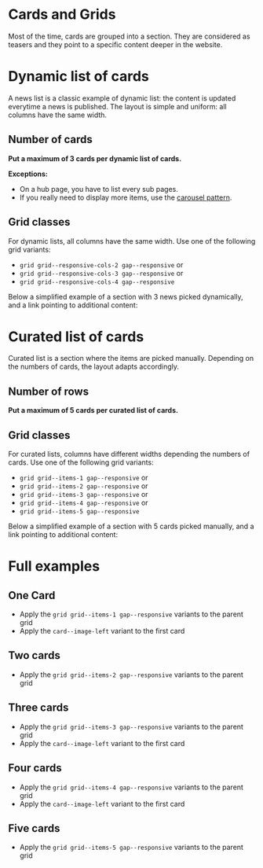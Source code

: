 
<Meta of={CardsOnGridStories} />

# Cards and Grids

Most of the time, cards are grouped into a section. They are considered as teasers and they point to a specific content deeper in the website.

# Dynamic list of cards

A news list is a classic example of dynamic list: the content is updated everytime a news is published. The layout is simple and uniform: all columns have the same width.

## Number of cards

**Put a maximum of 3 cards per dynamic list of cards.**

**Exceptions:**

- On a hub page, you have to list every sub pages.
- If you really need to display more items, use the [carousel pattern](?path=/docs/components-carousel--with-bullets).

## Grid classes

For dynamic lists, all columns have the same width. Use one of the following grid variants:

- `grid grid--responsive-cols-2 gap--responsive` or
- `grid grid--responsive-cols-3 gap--responsive` or
- `grid grid--responsive-cols-4 gap--responsive`

Below a simplified example of a section with 3 news picked dynamically, and a link pointing to additional content:

<Canvas of={CardsOnGridStories.DynamicList} />

# Curated list of cards

Curated list is a section where the items are picked manually. Depending on the numbers of cards, the layout adapts accordingly.

## Number of rows

**Put a maximum of 5 cards per curated list of cards.**

## Grid classes

For curated lists, columns have different widths depending the numbers of cards. Use one of the following grid variants:

- `grid grid--items-1 gap--responsive` or
- `grid grid--items-2 gap--responsive` or
- `grid grid--items-3 gap--responsive` or
- `grid grid--items-4 gap--responsive` or
- `grid grid--items-5 gap--responsive`

Below a simplified example of a section with 5 cards picked manually, and a link pointing to additional content:

<Canvas of={CardsOnGridStories.GridClasses} />

# Full examples

## One Card

- Apply the `grid grid--items-1 gap--responsive` variants to the parent grid
- Apply the `card--image-left` variant to the first card

<Story of={CardsOnGridStories.OneCard} />

## Two cards

- Apply the `grid grid--items-2 gap--responsive` variants to the parent grid

<Story of={CardsOnGridStories.TwoCards} />

## Three cards

- Apply the `grid grid--items-3 gap--responsive` variants to the parent grid
- Apply the `card--image-left` variant to the first card

<Story of={CardsOnGridStories.ThreeCards} />

## Four cards

- Apply the `grid grid--items-4 gap--responsive` variants to the parent grid
- Apply the `card--image-left` variant to the first card

<Story of={CardsOnGridStories.FourCards} />

## Five cards

- Apply the `grid grid--items-5 gap--responsive` variants to the parent grid

<Story of={CardsOnGridStories.FiveCards} />
